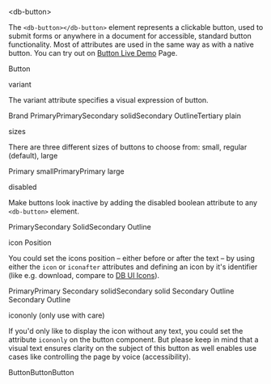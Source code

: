 
<Meta title="03-Action/Button/Intro" />

<db-headline variant="1">&lt;db-button&gt;</db-headline>

The `<db-button></db-button>` element represents a clickable button, used to submit forms or anywhere in a document for accessible, standard button functionality. Most of attributes are used in the same way as with a native button. You can try out on <a href="/story/db-button--live-demo">Button Live Demo</a> Page.

<Canvas>
  <db-button>Button</db-button>
</Canvas>

<db-headline variant="2">variant</db-headline>

The variant attribute specifies a visual expression of button.

<Canvas>
  <db-button variant="brand-primary">Brand Primary</db-button><db-button variant="primary">Primary</db-button><db-button variant="secondary-solid">Secondary solid</db-button><db-button variant="secondary-outline">Secondary Outline</db-button><db-button variant="tertiary-plain">Tertiary plain</db-button>
</Canvas>

<db-headline variant="2">sizes</db-headline>

There are three different sizes of buttons to choose from: small, regular (default), large

<Canvas>
  <db-button variant="primary" size="small">Primary small</db-button><db-button variant="primary">Primary</db-button><db-button variant="primary" size="large">Primary large</db-button>
</Canvas>

<db-headline variant="2">disabled</db-headline>

Make buttons look inactive by adding the disabled boolean attribute to any `<db-button>` element.

<Canvas>
  <db-button variant="primary" disabled>Primary</db-button><db-button variant="secondary-solid" disabled>Secondary Solid</db-button><db-button variant="secondary-outline" disabled>Secondary Outline</db-button>
</Canvas>

<db-headline variant="2">icon Position</db-headline>

You could set the icons position – either before or after the text – by using either the `icon` or `iconafter` attributes and defining an icon by it's identifier (like e.g. download, compare to [DB UI Icons](https://db-ui.github.io/core/patterns/base-icons/index.html)).

<Canvas>
  <db-button variant="primary" icon="download">Primary</db-button><db-button variant="primary" iconafter="download">Primary</db-button>
  <db-button variant="secondary-solid" icon="download">Secondary solid</db-button><db-button variant="secondary-solid" iconafter="download">Secondary solid</db-button>
  <db-button variant="secondary-outline" icon="download">Secondary Outline</db-button> <db-button variant="secondary-outline" iconafter="download">Secondary Outline</db-button>
</Canvas>

<db-headline variant="2">icononly (only use with care)</db-headline>

If you'd only like to display the icon without any text, you could set the attribute `icononly` on the button component. But please keep in mind that a visual text ensures clarity on the subject of this button as well enables use cases like controlling the page by voice (accessibility).

<Canvas>
  <db-button variant="primary" icon="download" icononly>Button</db-button><db-button variant="secondary-solid" icon="download" icononly>Button</db-button><db-button variant="secondary-outline" icon="download" icononly>Button</db-button>
</Canvas>


<Readme />
